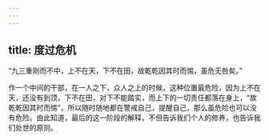 ```yaml
---
---
---
```

title: 度过危机
---




“九三重刚而不中，上不在天，下不在田，故乾乾因其时而惕，虽危无咎矣。”

作一个中间的干部，在一人之下，众人之上的时候，这种位置最危险，因为上不在天，还没有到顶，下不在田，对下不能踏实，而上下的一切责任都落在身上，“故乾乾因其时而惕”，所以随时随地都在警戒自己，提醒自己，那么虽危险也可以没有危险。由此知道，最后的这一阶段的解释，不但告诉我们个人的修养，也告诉我们处世的原则。
